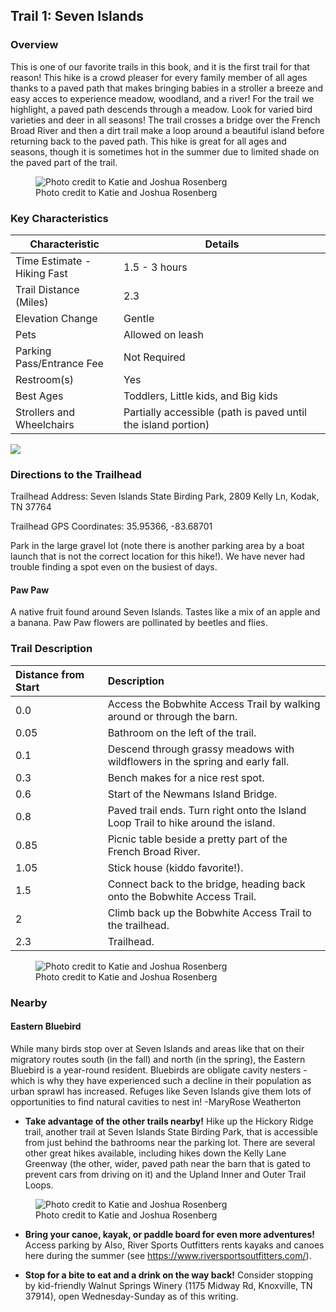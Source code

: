 ## Trail 1: Seven Islands

### Overview

This is one of our favorite trails in this book, and it is the first trail for that reason! This hike is a crowd pleaser for every family member of all ages thanks to a paved path that makes bringing babies in a stroller a breeze and easy acces to experience meadow, woodland, and a river! For the trail we highlight, a paved path descends through a meadow. Look for varied bird varieties and deer in all seasons! The trail crosses a bridge over the French Broad River and then a dirt trail make a loop around a beautiful island before returning back to the paved path. This hike is great for all ages and seasons, though it is sometimes hot in the summer due to limited shade on the paved part of the trail.

![Photo credit to Katie and Joshua Rosenberg](img/seven%20islands%20entrance.jpg)

### Key Characteristics

| **Characteristic**          | **Details**                                                   |
|-------------------------|-----------------------------------------------|
| Time Estimate - Hiking Fast | 1.5 - 3 hours                                                 |
| Trail Distance (Miles)      | 2.3                                                           |
| Elevation Change            | Gentle                                                        |
| Pets                        | Allowed on leash                                              |
| Parking Pass/Entrance Fee   | Not Required                                                  |
| Restroom(s)                 | Yes                                                           |
| Best Ages                   | Toddlers, Little kids, and Big kids                           |
| Strollers and Wheelchairs   | Partially accessible (path is paved until the island portion) |

![](maps/trail-01-map.jpeg)

### Directions to the Trailhead

Trailhead Address: Seven Islands State Birding Park, 2809 Kelly Ln, Kodak, TN 37764

Trailhead GPS Coordinates: 35.95366, -83.68701

Park in the large gravel lot (note there is another parking area by a boat launch that is not the correct location for this hike!). We have never had trouble finding a spot even on the busiest of days.

::: {.callout-note appearance="simple" icon="true"}
#### Paw Paw

A native fruit found around Seven Islands. Tastes like a mix of an apple and a banana. Paw Paw flowers are pollinated by beetles and flies.
:::

### Trail Description

| Distance from Start | Description                                                                        |
|:--------------------|:--------------------------------------------------|
| 0.0                 | Access the Bobwhite Access Trail by walking around or through the barn.            |
| 0.05                | Bathroom on the left of the trail.                                                 |
| 0.1                 | Descend through grassy meadows with wildflowers in the spring and early fall.      |
| 0.3                 | Bench makes for a nice rest spot.                                                  |
| 0.6                 | Start of the Newmans Island Bridge.                                                |
| 0.8                 | Paved trail ends. Turn right onto the Island Loop Trail to hike around the island. |
| 0.85                | Picnic table beside a pretty part of the French Broad River.                       |
| 1.05                | Stick house (kiddo favorite!).                                                     |
| 1.5                 | Connect back to the bridge, heading back onto the Bobwhite Access Trail.           |
| 2                   | Climb back up the Bobwhite Access Trail to the trailhead.                          |
| 2.3                 | Trailhead.                                                                         |

![Photo credit to Katie and Joshua Rosenberg](img/katie-kids-river.jpg)

### Nearby

::: {.callout-note appearance="simple" icon="true"}
#### Eastern Bluebird

While many birds stop over at Seven Islands and areas like that on their migratory routes south (in the fall) and north (in the spring), the Eastern Bluebird is a year-round resident. Bluebirds are obligate cavity nesters - which is why they have experienced such a decline in their population as urban sprawl has increased. Refuges like Seven Islands give them lots of opportunities to find natural cavities to nest in! -MaryRose Weatherton
:::

-   **Take advantage of the other trails nearby!** Hike up the Hickory Ridge trail, another trail at Seven Islands State Birding Park, that is accessible from just behind the bathrooms near the parking lot. There are several other great hikes available, including hikes down the Kelly Lane Greenway (the other, wider, paved path near the barn that is gated to prevent cars from driving on it) and the Upland Inner and Outer Trail Loops.


![Photo credit to Katie and Joshua Rosenberg](img/kids-run.jpg)

-   **Bring your canoe, kayak, or paddle board for even more adventures!** Access parking by Also, River Sports Outfitters rents kayaks and canoes here during the summer (see [https://www.riversportsoutfitters.com/](#0){.uri}).

-   **Stop for a bite to eat and a drink on the way back!** Consider stopping by kid-friendly Walnut Springs Winery (1175 Midway Rd, Knoxville, TN 37914), open Wednesday-Sunday as of this writing.
